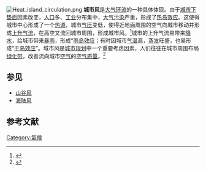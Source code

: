 [[File:Heat_island_circulation.png|right]]
'''城市风'''是[[大气环流|大气环流]]的一种具体体现。由于[[城市|城市]][[下垫面|下垫面]]因素改变，[[人口|人口]]多、[[工业|工业]]分布集中，[[大气污染|大气污染]]严重，形成了[[热岛效应|热岛效应]]。这使得城市中心形成了一个[[热源|热源]]，城市[[气压|气压]]变低，使得近地面周围的空气向城市移动并形成[[上升气流|上升气流]]，在高空又流回城市周围，形成城市风。<ref>{{Cite book | title = 地理 普通高中课程标准实验教材| publisher = 湖南教育出版社 | pages = 48| language = zh-hans }} </ref>城市的上升气流易带来[[降水|降水]]，给城市带来[[暴雨|暴雨]]，形成“[[雨岛效应|雨岛效应]]；有时因城市[[气温|气温]]高，[[蒸发|蒸发]]旺盛，也易形成“[[干岛效应|干岛效应]]”。城市风是[[城市规划|城市规划]]中一个重要考虑因素，人们往往在城市周围布局[[绿化带|绿化带]]，改善流向城市[[空气|空气]]的[[空气质量|空气质量]]。<ref>{{Cite book | title = 重难点手册RJ地理必修一| publisher = 华中师范大学出版社 | language = zh-hans }} </ref>

==参见 ==
*[[山谷风|山谷风]]
*[[海陆风|海陆风]]

==参考文献==
{{Reflist}}

{{climate-stub}}

[[Category:氣候|Category:氣候]]
